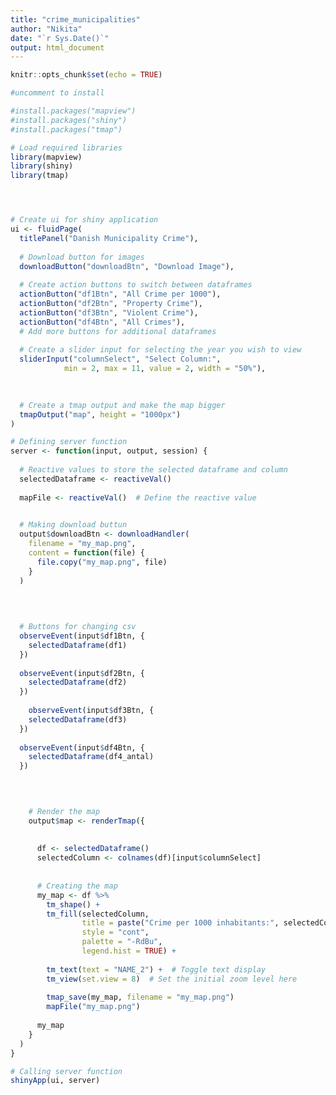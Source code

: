 ```yaml
---
title: "crime_municipalities"
author: "Nikita"
date: "`r Sys.Date()`"
output: html_document
---
```


```r
knitr::opts_chunk$set(echo = TRUE)
```


```r

#uncomment to install

#install.packages("mapview")
#install.packages("shiny")
#install.packages("tmap")

# Load required libraries
library(mapview)
library(shiny)
library(tmap)




# Create ui for shiny application
ui <- fluidPage(
  titlePanel("Danish Municipality Crime"),
  
  # Download button for images
  downloadButton("downloadBtn", "Download Image"),
  
  # Create action buttons to switch between dataframes
  actionButton("df1Btn", "All Crime per 1000"),
  actionButton("df2Btn", "Property Crime"),
  actionButton("df3Btn", "Violent Crime"),
  actionButton("df4Btn", "All Crimes"),
  # Add more buttons for additional dataframes
  
  # Create a slider input for selecting the year you wish to view
  sliderInput("columnSelect", "Select Column:",
            min = 2, max = 11, value = 2, width = "50%"),
  

  
  # Create a tmap output and make the map bigger
  tmapOutput("map", height = "1000px")
)

# Defining server function
server <- function(input, output, session) {
  
  # Reactive values to store the selected dataframe and column
  selectedDataframe <- reactiveVal()
  
  mapFile <- reactiveVal()  # Define the reactive value
  

  # Making download buttun
  output$downloadBtn <- downloadHandler(
    filename = "my_map.png",
    content = function(file) {
      file.copy("my_map.png", file)
    }
  )

 
  
  
  # Buttons for changing csv
  observeEvent(input$df1Btn, {
    selectedDataframe(df1)
  })
  
  observeEvent(input$df2Btn, {
    selectedDataframe(df2)
  })
  
    observeEvent(input$df3Btn, {
    selectedDataframe(df3)
  })
    
  observeEvent(input$df4Btn, {
    selectedDataframe(df4_antal)
  })
  

  

    # Render the map
    output$map <- renderTmap({
      
      
      df <- selectedDataframe()
      selectedColumn <- colnames(df)[input$columnSelect]
      
        
      # Creating the map
      my_map <- df %>%
        tm_shape() +
        tm_fill(selectedColumn,
                title = paste("Crime per 1000 inhabitants:", selectedColumn),
                style = "cont",
                palette = "-RdBu",
                legend.hist = TRUE) +
        
        tm_text(text = "NAME_2") +  # Toggle text display 
        tm_view(set.view = 8)  # Set the initial zoom level here
      
        tmap_save(my_map, filename = "my_map.png")
        mapFile("my_map.png")
      
      my_map
    }
  )
}

# Calling server function
shinyApp(ui, server)



```










